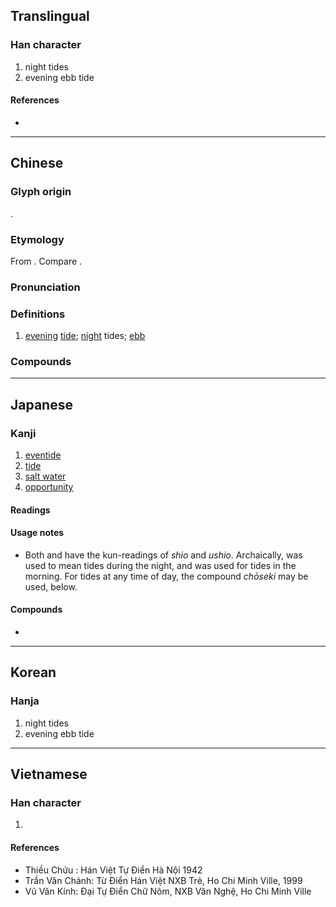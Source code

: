 {{character info/new}}
==Translingual==

===Han character===
{{Han char|rn=85|rad=水|as=03|sn=6|four=37120|canj=ENI|ids=⿰氵夕}}

# night tides
# evening ebb tide

====References====
* {{Han ref|kx=0605.030|dkj=17122|dj=0998.120|hdz=31554.020|uh=6C50|ud=27728|bh=A6C1|bd=42689}}

----

==Chinese==
{{zh-forms}}

===Glyph origin===
{{Han etym}}
{{Han compound|水|夕|alt1=氵|t1=water|ls=psc|c1=s|c2=p}}.

===Etymology===
From {{och-l|夕|evening}}. Compare {{och-l|潮|morning tide; tide}}.

===Pronunciation===
{{zh-pron
|m=汐
|c=zik6
|h=pfs=
|md=
|mn=se̍k
|w=5xxiq
|mc=y
|oc=y
|cat=n
}}

===Definitions===
{{zh-hanzi}}

# [[evening]] [[tide]]; [[night]] tides; [[ebb]]
#: {{zh-x|潮汐|morning and evening tides; tide, wave}}

===Compounds===
{{zh-der|汐止|潮汐|潮汐預報}}

----

==Japanese==

===Kanji===
{{ja-kanji|grade=|rs=水03}}

# [[eventide]]
# [[tide]]
# [[salt water]]
# [[opportunity]]

====Readings====
{{ja-readings
|goon=じゃく<じやく
|kanon=せき
|kun=うしお-<うしほ-, しお-<しおほ-
|nanori=いそ, せい
}}

====Usage notes====
* Both {{ja-l|汐}} and {{ja-l|潮}} have the kun-readings of ''shio'' and ''ushio''. Archaically, {{ja-r|夕汐|ゆうしお}} was used to mean tides during the night, and {{ja-r|朝潮|あさしお}} was used for tides in the morning. For tides at any time of day, the compound ''chōseki'' may be used, below.

====Compounds====
* {{ja-r|潮%汐|ちょう%せき|[[tide]]}}

----

==Korean==

===Hanja===
{{ko-hanja|hangeul=석|eumhun=|rv=seok|mr=sŏk|y=sek}}

# night tides
# evening ebb tide

----

==Vietnamese==

===Han character===
{{vi-hantu|[[tách]], [[tịch]]|rs=水03}}

# {{rfdef|vi|sort=水03}}

====References====
* Thiều Chửu : Hán Việt Tự Điển Hà Nội 1942
* Trần Văn Chánh: Từ Điển Hán Việt NXB Trẻ, Ho Chi Minh Ville, 1999
* Vũ Văn Kính: Đại Tự Điển Chữ Nôm, NXB Văn Nghệ, Ho Chi Minh Ville